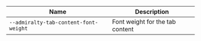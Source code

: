 
| Name | Description |
| --- | --- |
| `--admiralty-tab-content-font-weight` | Font weight for the tab content |

